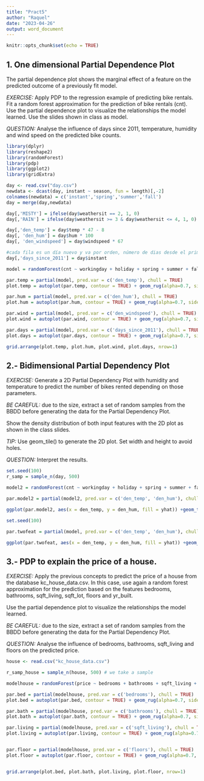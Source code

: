 ```yaml
---
title: "Pract5"
author: "Raquel"
date: "2023-04-26"
output: word_document
---
```


```r
knitr::opts_chunk$set(echo = TRUE)
```

## 1. One dimensional Partial Dependence Plot

The partial dependence plot shows the marginal effect of a feature on the predicted outcome of a previously fit model. 
 
*EXERCISE:*
Apply PDP to the regression example of predicting bike rentals. Fit a random forest approximation for the prediction of bike rentals (cnt). Use the partial dependence plot to visualize the relationships the model learned. Use the slides shown in class as model.  

*QUESTION:*
Analyse the influence of days since 2011, temperature, humidity and wind speed on the predicted bike counts.



```r
library(dplyr)
library(reshape2)
library(randomForest)
library(pdp)
library(ggplot2)
library(gridExtra)

day <- read.csv("day.csv")
newdata <- dcast(day, instant ~ season, fun = length)[,-2]
colnames(newdata) = c('instant','spring','summer','fall')
day = merge(day,newdata)

day[,'MISTY'] = ifelse(day$weathersit == 2, 1, 0)
day[,'RAIN'] = ifelse(day$weathersit >= 3 & day$weathersit <= 4, 1, 0)

day[,'den_temp'] = day$temp * 47 - 8
day[, 'den_hum'] = day$hum * 100
day[, 'den_windspeed'] = day$windspeed * 67

#cada fila es un día nuevo y va por orden, número de dias desde el primero coincide con el instant no?
day[,'days_since_2011'] = day$instant

model = randomForest(cnt ~ workingday + holiday + spring + summer + fall + MISTY + RAIN + den_temp + den_hum + den_windspeed + days_since_2011, data = day)

par.temp = partial(model, pred.var = c('den_temp'), chull = TRUE)
plot.temp = autoplot(par.temp, contour = TRUE) + geom_rug(alpha=0.7, sides='b') + scale_y_continuous(limits = c(0,5800))

par.hum = partial(model, pred.var = c('den_hum'), chull = TRUE)
plot.hum = autoplot(par.hum, contour = TRUE) + geom_rug(alpha=0.7, sides='b') + scale_y_continuous(limits = c(0,5800))

par.wind = partial(model, pred.var = c('den_windspeed'), chull = TRUE)
plot.wind = autoplot(par.wind, contour = TRUE) + geom_rug(alpha=0.7, sides='b') + scale_y_continuous(limits = c(0,5800))

par.days = partial(model, pred.var = c('days_since_2011'), chull = TRUE)
plot.days = autoplot(par.days, contour = TRUE) + geom_rug(alpha=0.7, sides='b') + scale_y_continuous(limits = c(0,5800))

grid.arrange(plot.temp, plot.hum, plot.wind, plot.days, nrow=1)
```

## 2.- Bidimensional Partial Dependency Plot

*EXERCISE:*
Generate a 2D Partial Dependency Plot with humidity and temperature to predict the number of bikes rented depending on those parameters.

*BE CAREFUL:* due to the size, extract a set of random samples from the BBDD before generating the data for the Partial Dependency Plot. 

Show the density distribution of both input features with the 2D plot as shown in the class slides. 

*TIP:* Use geom_tile() to generate the 2D plot. Set width and height to avoid holes. 

*QUESTION:*
Interpret the results.


```r
set.seed(100)
r_samp = sample_n(day, 500)

model2 = randomForest(cnt ~ workingday + holiday + spring + summer + fall + MISTY + RAIN + den_temp + den_hum + den_windspeed + days_since_2011, data = r_samp)

par.model2 = partial(model2, pred.var = c('den_temp', 'den_hum'), chull = TRUE)

ggplot(par.model2, aes(x = den_temp, y = den_hum, fill = yhat)) +geom_tile()

```

```r
set.seed(100)

par.twofeat = partial(model, pred.var = c('den_temp', 'den_hum'), chull = TRUE)

ggplot(par.twofeat, aes(x = den_temp, y = den_hum, fill = yhat)) +geom_tile()
```

## 3.- PDP to explain the price of a house.

*EXERCISE:*
Apply the previous concepts to predict the price of a house from the database kc_house_data.csv. In this case, use again a random forest approximation for the prediction based on the features bedrooms, bathrooms, sqft_living, sqft_lot, floors and yr_built. 

Use the partial dependence plot to visualize the relationships the model learned.

*BE CAREFUL:* due to the size, extract a set of random samples from the BBDD before generating the data for the Partial Dependency Plot. 

*QUESTION:*
Analyse the influence of bedrooms, bathrooms, sqft_living and floors on the predicted price.

```r
house <- read.csv("kc_house_data.csv")

r_samp_house = sample_n(house, 500) # we take a sample

modelhouse = randomForest(price ~ bedrooms + bathrooms + sqft_living + sqft_lot + floors + yr_built, data = house)

par.bed = partial(modelhouse, pred.var = c('bedrooms'), chull = TRUE)
plot.bed = autoplot(par.bed, contour = TRUE) + geom_rug(alpha=0.7, sides='b')  + scale_y_continuous(limits = c(0,2250000))

par.bath = partial(modelhouse, pred.var = c('bathrooms'), chull = TRUE)
plot.bath = autoplot(par.bath, contour = TRUE) + geom_rug(alpha=0.7, sides='b') + scale_y_continuous(limits = c(0,2250000))

par.living = partial(modelhouse, pred.var = c('sqft_living'), chull = TRUE)
plot.living = autoplot(par.living, contour = TRUE) + geom_rug(alpha=0.7, sides='b') + scale_y_continuous(limits = c(0,2250000))


par.floor = partial(modelhouse, pred.var = c('floors'), chull = TRUE)
plot.floor = autoplot(par.floor, contour = TRUE) + geom_rug(alpha=0.7, sides='b') + scale_y_continuous(limits = c(0,2250000))


grid.arrange(plot.bed, plot.bath, plot.living, plot.floor, nrow=1)
```

